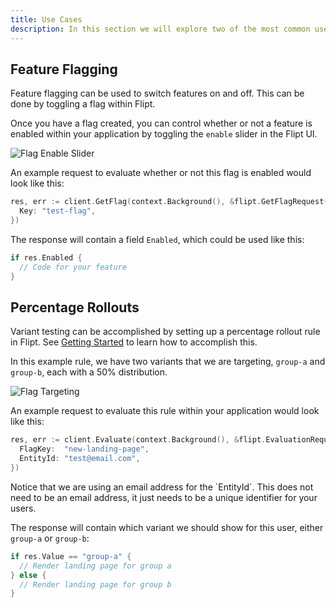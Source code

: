 ```yaml
---
title: Use Cases
description: In this section we will explore two of the most common use cases that Flipt.
---
```


## Feature Flagging

Feature flagging can be used to switch features on and off. This can be done by
toggling a flag within Flipt.

Once you have a flag created, you can control whether or not a feature is
enabled within your application by toggling the `enable` slider in the Flipt UI.

![Flag Enable Slider](/images/flag_enable_slider-c52c879c0ee7934418973008050352a4.png)

An example request to evaluate whether or not this flag is enabled would look
like this:

```go
res, err := client.GetFlag(context.Background(), &flipt.GetFlagRequest{
  Key: "test-flag",
})
```

The response will contain a field `Enabled`, which could be used like this:

```go
if res.Enabled {
  // Code for your feature
}
```

## Percentage Rollouts

Variant testing can be accomplished by setting up a percentage rollout rule in
Flipt. See [Getting Started](/introduction) to learn how to accomplish this.

In this example rule, we have two variants that we are targeting, `group-a` and
`group-b`, each with a 50% distribution.

![Flag Targeting](/images/flag_targeting_rollout-6204b84a063949c817a94ba883ffbc2c.png)

An example request to evaluate this rule within your application would look like
this:

```go
res, err := client.Evaluate(context.Background(), &flipt.EvaluationRequest{
  FlagKey:  "new-landing-page",
  EntityId: "test@email.com",
})
```

<Note>
  Notice that we are using an email address for the `EntityId`. This does not
  need to be an email address, it just needs to be a unique identifier for your
  users.
</Note>

The response will contain which variant we should show for this user, either
`group-a` or `group-b`:

```go
if res.Value == "group-a" {
  // Render landing page for group a
} else {
  // Render landing page for group b
}
```
